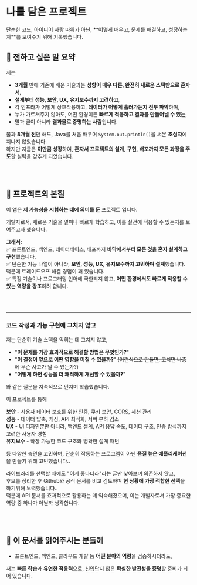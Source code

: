 
# 나를 담은 프로젝트

<Callout type="info" emoji="ℹ️">
  단순한 코드, 아이디어 자랑 따위가 아닌,
  **어떻게 배우고, 문제를 해결하고, 성장하는지**를 보여주기 위해 기록했습니다.
</Callout>

[//]: # (실제 웹상에 24시간 배포되는 웹서버를 클라우드로 여러개 구성하고<br/>)
[//]: # (각종 보안정책에 의한 제약을 지키면서도 원활한 통신이 가능하게끔 처리하는 등, 인프라 구축 그 자체에 많은 노력을 투자했습니다.)
[//]: # (또한, 비용적인 이유로 가동중인 모든 클라우드가 무료 플랜이기 때문에 성능적인 제약이 굉장히 컸는데,<br/>)
[//]: # (이런 저사양 환경 덕분에 **적당히 검색해서 나오는 아무 라이브러리, 아무 기법을 사용하는것보다**<br/> 다양한 도구들을 찾아보고 비교하며 어떤 장단점이 있는지 판단하고)
[//]: # (트레이드오프에 놓였을때 프로젝트의 현 상황, 목적, 추후 확장성 등 여러가지 요소를 제가 직접 판단해야 하기 때문에 정말 좋은 경험이 되었습니다.)


## 📢 전하고 싶은 말  요약

저는

- **3개월** 만에 기존에 배운 기술과는 **성향이 매우 다른, 완전히 새로운 스택만으로 혼자서**,
- **설계부터 성능, 보안, UX, 유지보수까지 고려하고**,
- 각 인프라가 어떻게 상호작용하고, **데이터가 어떻게 흘러가는지 전부 파악**하며,
- 누가 가르쳐주지 않아도, 어떤 환경이든 **빠르게 적응하고 결과를 만들어낼 수 있는**,
- 말과 글이 아니라 **결과물로 증명하는 사람**입니다.

불과 **8개월 전**만 해도, Java를 처음 배우며 `System.out.println()`을 써본 **초심자**에 지나지 않았습니다.<br/>
하지만 지금은 **이만큼 성장**하여, **혼자서 프로젝트의 설계, 구현, 배포까지 모든 과정을 주도**할 실력을 갖추게 되었습니다.

<br/>
<br/>

## 🎯 프로젝트의 본질

이 앱은 **제 가능성을 시험하는 데에 의미를 둔** 프로젝트 입니다.

개발자로서, 새로운 기술을 얼마나 빠르게 학습하고, 이를 실전에 적용할 수 있는지를 보여주고자 했습니다.

**그래서:**<br/>
✅ 프론트엔드, 백엔드, 데이터베이스, 배포까지 **바닥에서부터 모든 것을 혼자 설계하고 구현**했습니다.<br/>
✅ 단순한 기능 나열이 아니라, **보안, 성능, UX, 유지보수까지 고민하며 설계**했습니다. 덕분에 트레이드오프 해결 경험이 꽤 있습니다.<br/>
✅ 특정 기술이나 프로그래밍 언어에 국한되지 않고, **어떤 환경에서도 빠르게 적응할 수 있는 역량을 강조**하려 합니다.

<br/>
<br/>

---

### 코드 작성과 기능 구현에 그치지 않고

저는 단순히 기술 스택을 익히는 데 그치지 않고,<br/>
- "**이 문제를 가장 효과적으로 해결할 방법은 무엇인가?**"
- "**이 결정이 앞으로 어떤 영향을 미칠 수 있을까?**" <s>(이런식으로 만들면, 고치면 나중에 무슨 사고가 날 수 있는가?)</s>
- "**어떻게 하면 성능을 더 쾌적하게 개선할 수 있을까?**"

와 같은 질문을 지속적으로 던지며 학습했습니다.<br/>

이 프로젝트를 통해<br/>

**보안** - 사용자 데이터 보호를 위한 인증, 쿠키 보안, CORS, 세션 관리<br/>
**성능** - 데이터 압축, 캐싱, API 최적화, 서버 부하 감소<br/>
**UX** - UI 디자인뿐만 아니라, 백엔드 설계, API 응답 속도, 데이터 구조, 인증 방식까지 고려한 사용자 경험<br/>
**유지보수** - 확장 가능한 코드 구조와 명확한 설계 패턴<br/>

등 다양한 측면을 고민하며, 단순히 작동하는 프로그램이 아닌 **품질 높은 애플리케이션**을 만들기 위해 고민했습니다..

라이브러리를 선택할 때에도 "이게 좋다더라"라는 글만 찾아보며 의존하지 않고,<br/>
후보를 정리한 후 Github와 공식 문서를 비교 검토하며 **현 상황에 가장 적합한 선택**을 하기위해 노력했습니다..<br/>
덕분에 API 문서를 효과적으로 활용하는 데 익숙해졌으며, 이는 개발자로서 가장 중요한 역량 중 하나가 아닐까 생각합니다.<br/>

<br/>
<br/>

## 🙏 이 문서를 읽어주시는 분들께

- 프론트엔드, 백엔드, 클라우드 개발 등 **어떤 분야의 역량**을 검증하시더라도,

저는 **빠른 학습**과 **유연한 적응력**으로, 신입답지 않은 **확실한 발전성을 증명**할 준비가 되어 있습니다.

<br/>
